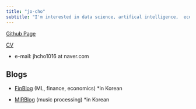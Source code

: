 ```yaml
---
title: "jo-cho"
subtitle: "I'm interested in data science, artifical intelligence,  economics, and music. "
---
```


[Github Page](https://github.com/jo-cho)

[CV](cv.qmd)

- e-mail: jhcho1016 at naver.com

## Blogs

-   [FinBlog](https://jo-cho.github.io/FinBlog/) (ML, finance, economics) \*in Korean

-   [MIRBlog](https://jo-cho.github.io/MIRBlog/) (music processing) \*in Korean
